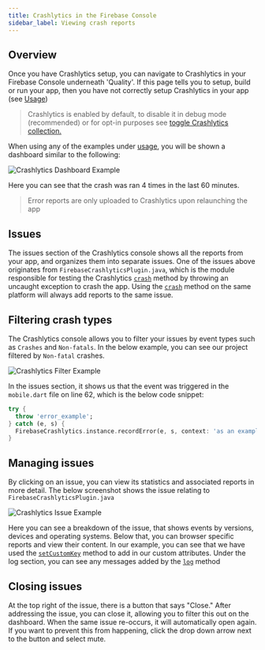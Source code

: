 ```yaml
---
title: Crashlytics in the Firebase Console
sidebar_label: Viewing crash reports
---
```


## Overview

Once you have Crashlytics setup, you can navigate to Crashlytics in your Firebase Console underneath 'Quality'.
If this page tells you to setup, build or run your app, then you have not correctly setup Crashlytics in your app (see [Usage](usage))

> Crashlytics is enabled by default, to disable it in debug mode (recommended) or for opt-in purposes see [toggle Crashlytics collection.](usage#toggle-crashlytics-collection)

When using any of the examples under [usage](usage), you will be shown a dashboard similar to the following:

<Image
  src="crashlytics-example.png"
  alt="Crashlytics Dashboard Example"
  caption={false}
/>

Here you can see that the crash was ran 4 times in the last 60 minutes.

> Error reports are only uploaded to Crashlytics upon relaunching the app

## Issues

The issues section of the Crashlytics console shows all the reports from your app, and organizes them into separate issues.
One of the issues above originates from `FirebaseCrashlyticsPlugin.java`, which is the module responsible for testing the
Crashlytics [`crash`](usage#forcing-a-crash) method by throwing an uncaught exception to crash the app. Using the [`crash`](usage#forcing-a-crash) method on the same platform
will always add reports to the same issue.

## Filtering crash types

The Crashlytics console allows you to filter your issues by event types such as `Crashes` and `Non-fatals`.
In the below example, you can see our project filtered by `Non-fatal` crashes.

<Image
  src="crashlytics-filter.png"
  alt="Crashlytics Filter Example"
  caption={false}
/>

In the issues section, it shows us that the event was triggered in the `mobile.dart` file on line 62, which is the below
code snippet:

```dart highlight={2} title="mobile.dart"
try {
  throw 'error_example';
} catch (e, s) {
  FirebaseCrashlytics.instance.recordError(e, s, context: 'as an example');
}
```

## Managing issues

By clicking on an issue, you can view its statistics and associated reports in more detail. The below screenshot shows the
issue relating to `FirebaseCrashlyticsPlugin.java`

<Image
  src="crashlytics-example-detail.png"
  alt="Crashlytics Issue Example"
  caption={false}
/>

Here you can see a breakdown of the issue, that shows events by versions, devices and operating systems. Below that, you
can browser specific reports and view their content. In our example, you can see that we have used the [`setCustomKey`](usage#add-custom-keys) method
to add in our custom attributes. Under the log section, you can see any messages added by the [`log`](usage#add-custom-log-messages') method

## Closing issues

At the top right of the issue, there is a button that says "Close." After addressing the issue, you can close it, allowing
you to filter this out on the dashboard. When the same issue re-occurs, it will automatically open again. If you want to
prevent this from happening, click the drop down arrow next to the button and select mute.
